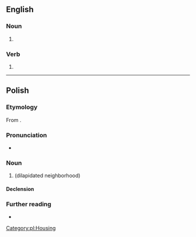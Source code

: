 ==English==

===Noun===
{{head|en|noun form}}

# {{plural of|en|slum}}

===Verb===
{{head|en|verb form}}

# {{en-third-person singular of|slum}}

----

==Polish==
{{wikipedia|slumsy|lang=pl}}

===Etymology===
From {{bor|pl|en|slums}}.

===Pronunciation===
* {{pl-IPA|/slams/}}

===Noun===
{{pl-noun|m-in}}

# {{l|en|slum}} (dilapidated neighborhood)

====Declension====
{{pl-decl-noun-m-in}}

===Further reading===
* {{R:PWN}}

[[Category:pl:Housing]]